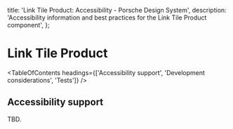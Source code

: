 
  title: 'Link Tile Product: Accessibility - Porsche Design System',
  description: 'Accessibility information and best practices for the Link Tile Product component',
};

# Link Tile Product <ComponentStatus tagName="p-link-tile-product"></ComponentStatus>

<TableOfContents headings={['Accessibility support', 'Development considerations', 'Tests']} />

## Accessibility support

TBD.
